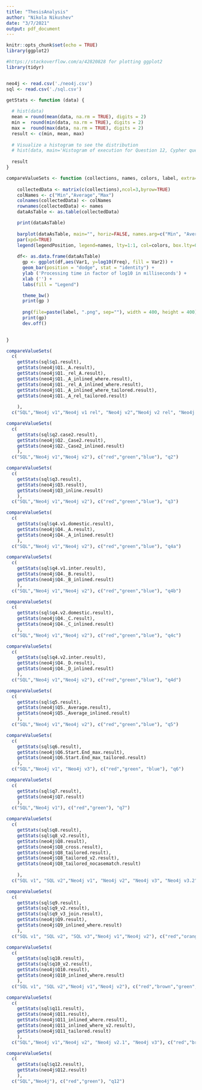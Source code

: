 ```yaml
---
title: "ThesisAnalysis"
author: "Nikola Nikushev"
date: "3/7/2021"
output: pdf_document
---
```


```r
knitr::opts_chunk$set(echo = TRUE)
library(ggplot2)

#https://stackoverflow.com/a/42820828 for plotting ggplot2
library(tidyr)


neo4j <- read.csv('./neo4j.csv')
sql <- read.csv('./sql.csv')

getStats <- function (data) {
  
  # hist(data)
  mean = round(mean(data, na.rm = TRUE), digits = 2)
  min =  round(min(data, na.rm = TRUE), digits = 2)
  max =  round(max(data, na.rm = TRUE), digits = 2)
  result <- c(min, mean, max)
  
  # Visualize a histogram to see the distribution
  # hist(data, main='Histogram of execution for Question 12, Cypher query v1', xlab='Execution time in milliseconds', ylab='Number of executions')
  
  result
}

compareValueSets <- function (collections, names, colors, label, extra=100, legendPosition='topleft') {
    
    collectedData <- matrix(c(collections),ncol=3,byrow=TRUE)
    colNames <- c("Min","Average","Max")
    colnames(collectedData) <- colNames
    rownames(collectedData) <- names
    dataAsTable <- as.table(collectedData)

    print(dataAsTable)
    
    barplot(dataAsTable, main="", horiz=FALSE, names.arg=c("Min", "Average", "Max"), cex.names=0.8, beside=TRUE, col=colors, ylim=range(pretty(c(0, max(collections) + extra))), ylab = "Processing time in milliseconds")
    par(xpd=TRUE)
    legend(legendPosition, legend=names, lty=1:1, col=colors, box.lty=0, ncol=1)
    
    df<- as.data.frame(dataAsTable)
      gp <- ggplot(df,aes(Var1, y=log10(Freq), fill = Var2)) +
      geom_bar(position = "dodge", stat = "identity") +
      ylab ('Processing time in factor of log10 in milliseconds') +
      xlab ('') +
      labs(fill = "Legend")

      theme_bw()
      print(gp )
    
      png(file=paste(label, ".png", sep=""), width = 400, height = 400)
      print(gp)
      dev.off()

           
}

```

```r
compareValueSets(
  c(
    getStats(sql$q1.result), 
    getStats(neo4j$Q1._A.result),
    getStats(neo4j$Q1._rel_A.result),
    getStats(neo4j$Q1._A_inlined_where.result),
    getStats(neo4j$Q1._rel_A_inlined_where.result),
    getStats(neo4j$Q1._A_inlined_where_tailored.result),
    getStats(neo4j$Q1._A_rel_tailored.result)
    
    ),
  c("SQL","Neo4j v1","Neo4j v1 rel", "Neo4j v2","Neo4j v2 rel", "Neo4j v3", "Neo4j v3 rel"), c("red","green","blue","brown","orange", "purple", "gray"), "q1")

```


```r
compareValueSets(
  c(
    getStats(sql$q2.case2.result), 
    getStats(neo4j$Q2._Case2.result),
    getStats(neo4j$Q2._Case2_inlined.result)
    ),
  c("SQL","Neo4j v1","Neo4j v2"), c("red","green","blue"), "q2")
```


```r
compareValueSets(
  c(
    getStats(sql$q3.result), 
    getStats(neo4j$Q3.result),
    getStats(neo4j$Q3_inline.result)
    ),
  c("SQL","Neo4j v1","Neo4j v2"), c("red","green","blue"), "q3")
```

```r
compareValueSets(
  c(
    getStats(sql$q4.v1.domestic.result), 
    getStats(neo4j$Q4._A.result),
    getStats(neo4j$Q4._A_inlined.result)
    ),
  c("SQL","Neo4j v1","Neo4j v2"), c("red","green","blue"), "q4a")
```


```r
compareValueSets(
  c(
    getStats(sql$q4.v1.inter.result), 
    getStats(neo4j$Q4._B.result),
    getStats(neo4j$Q4._B_inlined.result)
    ),
  c("SQL","Neo4j v1","Neo4j v2"), c("red","green","blue"), "q4b")
```


```r
compareValueSets(
  c(
    getStats(sql$q4.v2.domestic.result), 
    getStats(neo4j$Q4._C.result),
    getStats(neo4j$Q4._C_inlined.result)
    ),
  c("SQL","Neo4j v1","Neo4j v2"), c("red","green","blue"), "q4c")
```

```r
compareValueSets(
  c(
    getStats(sql$q4.v2.inter.result), 
    getStats(neo4j$Q4._D.result),
    getStats(neo4j$Q4._D_inlined.result)
    ),
  c("SQL","Neo4j v1","Neo4j v2"), c("red","green","blue"), "q4d")
```


```r
compareValueSets(
  c(
    getStats(sql$q5.result), 
    getStats(neo4j$Q5._Average.result),
    getStats(neo4j$Q5._Average_inlined.result)
    ),
  c("SQL","Neo4j v1","Neo4j v2"), c("red","green","blue"), "q5")
```


```r
compareValueSets(
  c(
    getStats(sql$q6.result), 
    getStats(neo4j$Q6.Start.End_max.result),
    getStats(neo4j$Q6.Start.End_max_tailored.result)
    ),
  c("SQL","Neo4j v1", "Neo4j v3"), c("red","green", "blue"), "q6")
```

```r
compareValueSets(
  c(
    getStats(sql$q7.result), 
    getStats(neo4j$Q7.result)
    ),
  c("SQL","Neo4j v1"), c("red","green"), "q7")
```

```r
compareValueSets(
  c(
    getStats(sql$q8.result), 
    getStats(sql$q8_v2.result), 
    getStats(neo4j$Q8.result),
    getStats(neo4j$Q8_cross.result),
    getStats(neo4j$Q8_tailored.result),
    getStats(neo4j$Q8_tailored_v2.result),
    getStats(neo4j$Q8_tailored_nocasematch.result)
    
    ),
  c("SQL v1", "SQL v2","Neo4j v1", "Neo4j v2", "Neo4j v3", "Neo4j v3.2", "Neo4j v3.3"), c("red","brown","purple","green", "green", "yellow","orange"), "q8", extra = 2000, legendPosition='topright')
```


```r
compareValueSets(
  c(
    getStats(sql$q9.result), 
    getStats(sql$q9_v2.result), 
    getStats(sql$q9_v3_join.result), 
    getStats(neo4j$Q9.result),
    getStats(neo4j$Q9_inlined_where.result)
    ),
  c("SQL v1", "SQL v2", "SQL v3","Neo4j v1","Neo4j v2"), c("red","orange","purple","green","blue"), "q9")
```

```r
compareValueSets(
  c(
    getStats(sql$q10.result), 
    getStats(sql$q10_v2.result), 
    getStats(neo4j$Q10.result),
    getStats(neo4j$Q10_inlined_where.result)
    ),
  c("SQL v1", "SQL v2","Neo4j v1","Neo4j v2"), c("red","brown","green","blue"), "q10")

```



```r
compareValueSets(
  c(
    getStats(sql$q11.result), 
    getStats(neo4j$Q11.result),
    getStats(neo4j$Q11_inlined_where.result),
    getStats(neo4j$Q11_inlined_where_v2.result),
    getStats(neo4j$Q11_tailored.result)
    ),
  c("SQL","Neo4j v1","Neo4j v2", "Neo4j v2.1", "Neo4j v3"), c("red","brown","purple","blue", "green"), "q11")
```

```r
compareValueSets(
  c(
    getStats(sql$q12.result), 
    getStats(neo4j$Q12.result)
    ),
  c("SQL","Neo4j"), c("red","green"), "q12")
```